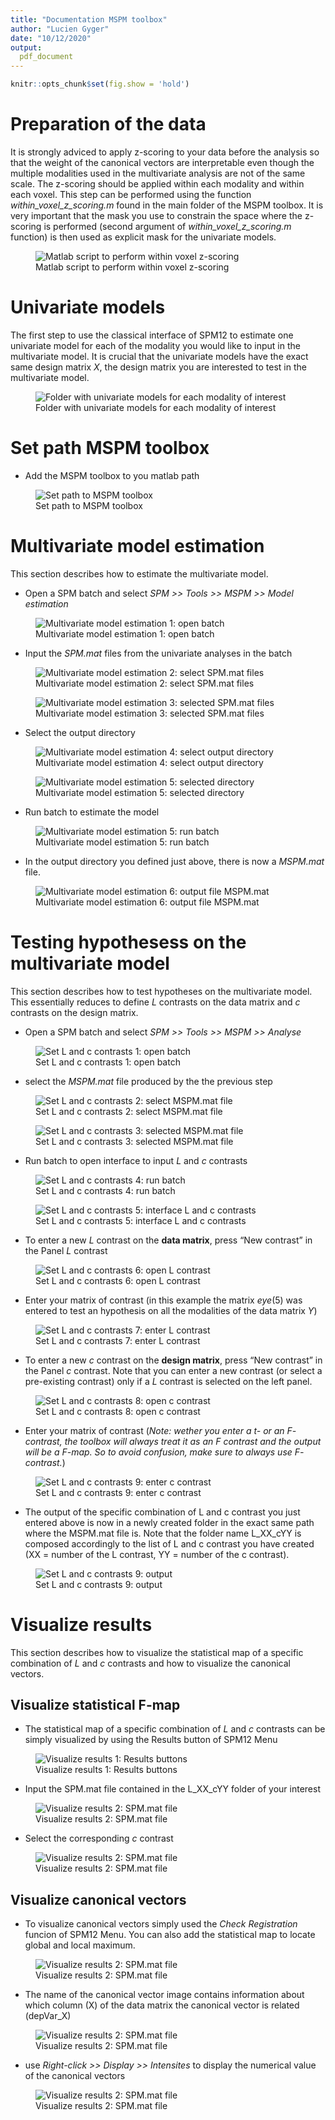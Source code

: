 ```yaml
---
title: "Documentation MSPM toolbox"
author: "Lucien Gyger"
date: "10/12/2020"
output: 
  pdf_document
---
```


```r
knitr::opts_chunk$set(fig.show = 'hold')
```


# Preparation of the data

It is strongly adviced to apply z-scoring to your data before the analysis so that the weight of the canonical vectors are interpretable even though the multiple modalities used in the multivariate analysis are not of the same scale. The z-scoring should be applied within each modality and within each voxel. This step can be performed using the function _within_voxel_z_scoring.m_ found in the main folder of the MSPM toolbox. It is very important that the mask you use to constrain the space where the z-scoring is performed (second argument of *within_voxel_z_scoring.m* function) is then used as explicit mask for the univariate models.
<p>
![Matlab script to perform within voxel z-scoring]("C:/lren/mspm/MSPM/image_doc/image_doc00.png")
</p>

\newpage

# Univariate models

The first step to use the classical interface of SPM12 to estimate one univariate model for each of the modality you would like to input in the multivariate model. It is crucial that the univariate models have the exact same design matrix $X$, the design matrix you are interested to test in the multivariate model.

<p>
![Folder with univariate models for each modality of interest]("C:/lren/mspm/MSPM/image_doc/image_doc01.png")
</p>

\newpage

# Set path MSPM toolbox
- Add the MSPM toolbox to you matlab path

<p>
![Set path to MSPM toolbox]("C:/lren/mspm/MSPM/image_doc/image_doc02.png")
</p>

\newpage

# Multivariate model estimation

This section describes how to estimate the multivariate model.


- Open a SPM batch and select _SPM >> Tools >> MSPM >> Model estimation_

<p>
![Multivariate model estimation 1: open batch]("C:/lren/mspm/MSPM/image_doc/image_doc03.png")
</p>

\newpage


- Input the _SPM.mat_ files from the univariate analyses in the batch

<p>
![Multivariate model estimation 2: select SPM.mat files]("C:/lren/mspm/MSPM/image_doc/image_doc04.png")
</p>

<p>
![Multivariate model estimation 3: selected SPM.mat files]("C:/lren/mspm/MSPM/image_doc/image_doc05.png")
</p>

\newpage

- Select the output directory

<p>
![Multivariate model estimation 4: select output directory]("C:/lren/mspm/MSPM/image_doc/image_doc06.png")
</p>

<p>
![Multivariate model estimation 5: selected directory]("C:/lren/mspm/MSPM/image_doc/image_doc07.png")
</p>

\newpage


- Run batch to estimate the model

<p>
![Multivariate model estimation 5: run batch]("C:/lren/mspm/MSPM/image_doc/image_doc08.png")
</p>

\newpage


- In the output directory you defined just above, there is now a _MSPM.mat_ file.

<p>
![Multivariate model estimation 6: output file MSPM.mat]("C:/lren/mspm/MSPM/image_doc/image_doc09.png")
</p>

\newpage

# Testing hypothesess on the multivariate model

This section describes how to test hypotheses on the multivariate model. This essentially reduces to define $L$ contrasts on the data matrix and $c$ contrasts on the design  matrix.

- Open a SPM batch and select _SPM >> Tools >> MSPM >> Analyse_

<p>
![Set L and c contrasts 1: open batch]("C:/lren/mspm/MSPM/image_doc/image_doc10.png")
</p>

\newpage

- select the _MSPM.mat_ file produced by the the previous step

<p>
![Set L and c contrasts 2: select MSPM.mat file]("C:/lren/mspm/MSPM/image_doc/image_doc11.png")
</p>

<p>
![Set L and c contrasts 3: selected MSPM.mat file]("C:/lren/mspm/MSPM/image_doc/image_doc12.png")
</p>

\newpage

- Run batch to open interface to input $L$ and $c$ contrasts

<p>
![Set L and c contrasts 4: run batch]("C:/lren/mspm/MSPM/image_doc/image_doc13.png")
</p>

<p>
![Set L and c contrasts 5: interface L and c contrasts]("C:/lren/mspm/MSPM/image_doc/image_doc14.png")
</p>

\newpage

- To enter a new $L$ contrast on the **data matrix**, press "New contrast" in the Panel $L$ contrast

<p>
![Set L and c contrasts 6: open L contrast]("C:/lren/mspm/MSPM/image_doc/image_doc14_2.png")
</p>

\newpage

- Enter your matrix of contrast (in this example the matrix $eye(5)$ was entered to test an hypothesis on all the modalities of the data matrix $Y$)

<p>
![Set L and c contrasts 7: enter L contrast]("C:/lren/mspm/MSPM/image_doc/image_doc15.png")
</p>

\newpage

- To enter a new $c$ contrast on the **design matrix**, press "New contrast" in the Panel $c$ contrast. Note that you can enter a new contrast (or select a pre-existing contrast) only if a $L$ contrast is selected on the left panel.

<p>
![Set L and c contrasts 8: open c contrast]("C:/lren/mspm/MSPM/image_doc/image_doc16_0.png")
</p>

\newpage

- Enter your matrix of contrast (_Note: wether you enter a $t$- or an $F$- contrast, the toolbox will always treat it as an $F$ contrast and the output will be a $F$-map. So to avoid confusion, make sure to always use $F$-contrast._)

<p>
![Set L and c contrasts 9: enter c contrast]("C:/lren/mspm/MSPM/image_doc/image_doc16.png")
</p>

\newpage

- The output of the specific combination of L and c contrast you just entered above is now in a newly created folder in the exact same path where the MSPM.mat file is. Note that the folder name L_XX_cYY is composed accordingly to the list of L and c contrast you have created (XX = number of the L contrast, YY = number of the c contrast).

<p>
![Set L and c contrasts 9: output]("C:/lren/mspm/MSPM/image_doc/image_doc17.png")
</p>

\newpage

# Visualize results

This section describes how to visualize the statistical map of a specific combination of $L$ and $c$ contrasts and how to visualize the canonical vectors.

## Visualize statistical F-map

- The statistical map of a specific combination of $L$ and $c$ contrasts can be simply visualized by using the Results button of SPM12 Menu

<p>
![Visualize results 1: Results buttons]("C:/lren/mspm/MSPM/image_doc/image_doc18.png")
</p>

\newpage

- Input the SPM.mat file contained in the L_XX_cYY folder of your interest

<p>
![Visualize results 2: SPM.mat file]("C:/lren/mspm/MSPM/image_doc/image_doc19.png")
</p>

\newpage

- Select the corresponding $c$ contrast 

<p>
![Visualize results 2: SPM.mat file]("C:/lren/mspm/MSPM/image_doc/image_doc20.png")
</p>

\newpage

## Visualize canonical vectors

- To visualize canonical vectors simply used the _Check Registration_ funcion of SPM12 Menu. You can also add the statistical map to locate global and local maximum.

<p>
![Visualize results 2: SPM.mat file]("C:/lren/mspm/MSPM/image_doc/image_doc22.png")
</p>

\newpage

- The name of the canonical vector image contains information about which column (X) of the data matrix the canonical vector is related (depVar_X)

<p>
![Visualize results 2: SPM.mat file]("C:/lren/mspm/MSPM/image_doc/image_doc23.png")
</p>

\newpage

- use _Right-click >> Display >> Intensites_ to display the numerical value of the canonical vectors

<p>
![Visualize results 2: SPM.mat file]("C:/lren/mspm/MSPM/image_doc/image_doc24.png")
</p>

